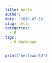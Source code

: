 ```yaml
---
title: hello
author: ''
date: '2019-07-16'
slug: hello
categories:
  - R
tags:
  - R Markdown
---
```

```r
print("helloworld")
```

